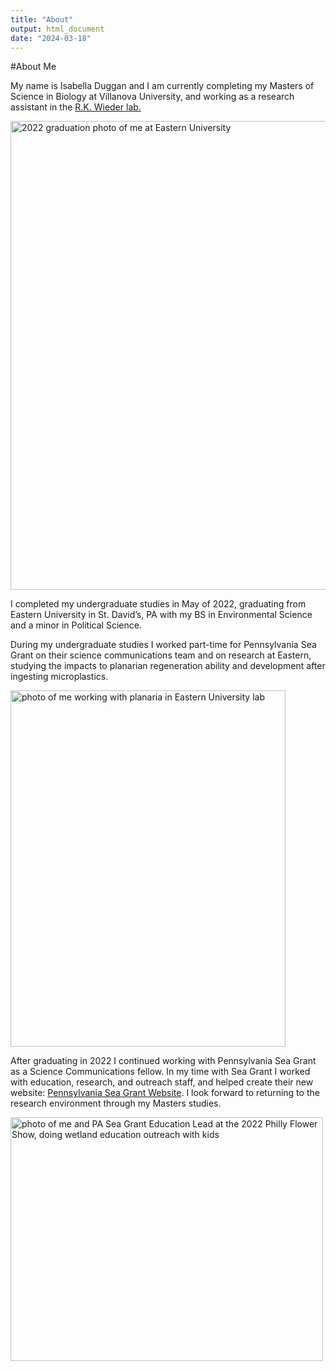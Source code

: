 ```yaml
---
title: "About"
output: html_document
date: "2024-03-18"
---
```

   
#About Me

My name is Isabella Duggan and I am currently completing my     Masters of Science in Biology at Villanova University, and working as a research assistant in the [R.K. Wieder lab.](https://rwieder.clasit.org/research/)

<img src="assets/bella_grad.png" alt="2022 graduation photo of me at Eastern University" width="580" height="750">

I completed my undergraduate studies in May of 2022, graduating from Eastern University in St. David's, PA with my BS in Environmental Science and a minor in Political Science. 

During my undergraduate studies I worked part-time for Pennsylvania Sea Grant on their science communications team and on research at Eastern, studying the impacts to planarian regeneration ability and development after ingesting microplastics. 

<img src="assets/IMG_6227.png" alt="photo of me working with planaria in Eastern University lab" width="440" height="570">

After graduating in 2022 I continued working with Pennsylvania Sea Grant as a Science Communications fellow. In my time with Sea Grant I worked with education, research, and outreach staff, and helped create their new website: [Pennsylvania Sea Grant Website](https://seagrant.psu.edu/). I look forward to returning to the research environment through my Masters studies. 

<img src="assets/philly_flower22.jpeg" alt="photo of me and PA Sea Grant Education Lead at the 2022 Philly Flower Show, doing wetland education outreach with kids" width="500" height="390">


